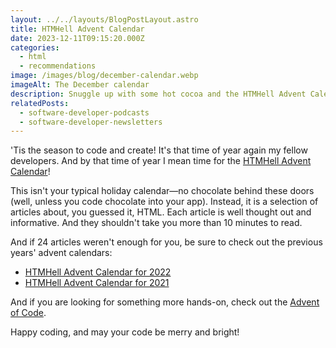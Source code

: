 ```yaml
---
layout: ../../layouts/BlogPostLayout.astro
title: HTMHell Advent Calendar
date: 2023-12-11T09:15:20.000Z
categories:
  - html
  - recommendations
image: /images/blog/december-calendar.webp
imageAlt: The December calendar
description: Snuggle up with some hot cocoa and the HTMHell Advent Calendar
relatedPosts:
  - software-developer-podcasts
  - software-developer-newsletters
---
```


'Tis the season to code and create! It's that time of year again my fellow developers.
And by that time of year I mean time for the [HTMHell Advent Calendar](https://www.htmhell.dev/adventcalendar/)!

This isn't your typical holiday calendar—no chocolate behind these doors (well,
unless you code chocolate into your app). Instead, it is a selection of articles
about, you guessed it, HTML. Each article is well thought out and informative.
And they shouldn't take you more than 10 minutes to read.

And if 24 articles weren't enough for you, be sure to check out the previous
years' advent calendars:

- [HTMHell Advent Calendar for 2022](https://www.htmhell.dev/adventcalendar/2022/)
- [HTMHell Advent Calendar for 2021](https://www.htmhell.dev/adventcalendar/2021/)

And if you are looking for something more hands-on, check out the [Advent of Code](https://adventofcode.com/).

Happy coding, and may your code be merry and bright!

<RandomSupport />
